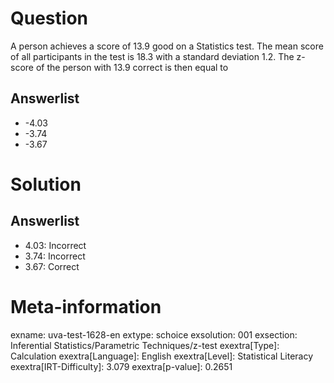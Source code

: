 Question
========

A person achieves a score of 13.9 good on a Statistics test. The mean score of all participants in the test is 18.3 with a standard deviation 1.2. The z-score of the person with 13.9 correct is then equal to

Answerlist
----------

* -4.03
* -3.74
* -3.67

Solution
========

Answerlist
----------

* 4.03: Incorrect
* 3.74: Incorrect
* 3.67: Correct

Meta-information
================
exname: uva-test-1628-en
extype: schoice
exsolution: 001
exsection: Inferential Statistics/Parametric Techniques/z-test
exextra[Type]: Calculation
exextra[Language]: English
exextra[Level]: Statistical Literacy
exextra[IRT-Difficulty]: 3.079
exextra[p-value]: 0.2651
